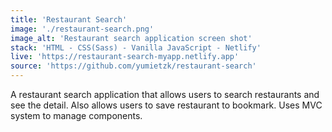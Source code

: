 ```yaml
---
title: 'Restaurant Search'
image: './restaurant-search.png'
image_alt: 'Restaurant search application screen shot'
stack: 'HTML - CSS(Sass) - Vanilla JavaScript - Netlify'
live: 'https://restaurant-search-myapp.netlify.app'
source: 'https://github.com/yumietzk/restaurant-search'
---
```


A restaurant search application that allows users to search restaurants and see the detail. Also allows users to save restaurant to bookmark. Uses MVC system to manage components.
